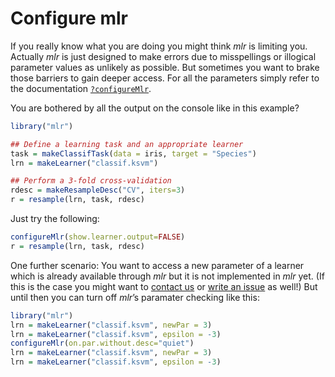 Configure mlr
=============

If you really know what you are doing you might think *mlr* is limiting you.
Actually *mlr* is just designed to make errors due to misspellings or illogical parameter values as unlikely as possible.
But sometimes you want to brake those barriers to gain deeper access.
For all the parameters simply refer to the documentation [`?configureMlr`](http://berndbischl.github.io/mlr/man/configureMlr.html).

You are bothered by all the output on the console like in this example?
```r
library("mlr")

## Define a learning task and an appropriate learner
task = makeClassifTask(data = iris, target = "Species")
lrn = makeLearner("classif.ksvm")

## Perform a 3-fold cross-validation
rdesc = makeResampleDesc("CV", iters=3)
r = resample(lrn, task, rdesc)
```
Just try the following:
```r
configureMlr(show.learner.output=FALSE)
r = resample(lrn, task, rdesc)
```

One further scenario:
You want to access a new parameter of a learner which is already available through *mlr* but it is not implemented in *mlr* yet.
(If this is the case you might want to [contact us](https://github.com/berndbischl/mlr#get-in-touch) or [write an issue](https://github.com/berndbischl/mlr/issues/new) as well!)
But until then you can turn off *mlr*'s paramater checking like this:
```r
library("mlr")
lrn = makeLearner("classif.ksvm", newPar = 3)
lrn = makeLearner("classif.ksvm", epsilon = -3)
configureMlr(on.par.without.desc="quiet")
lrn = makeLearner("classif.ksvm", newPar = 3)
lrn = makeLearner("classif.ksvm", epsilon = -3)
```

